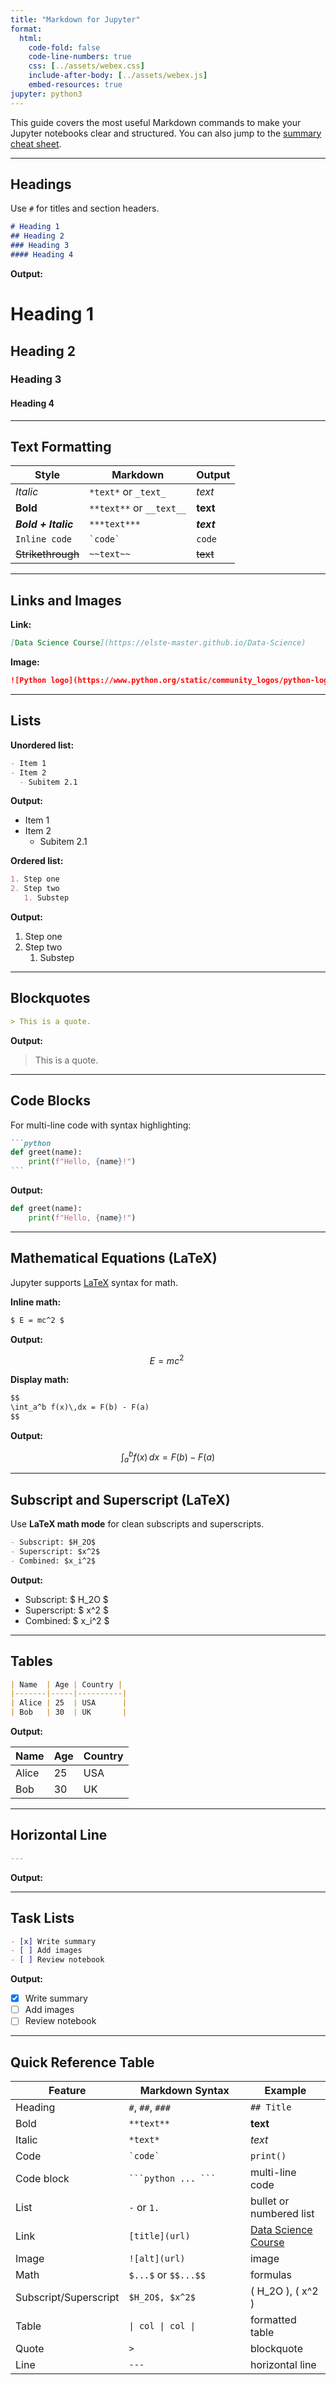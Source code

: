 ```yaml
---
title: "Markdown for Jupyter"
format:
  html:
    code-fold: false
    code-line-numbers: true
    css: [../assets/webex.css]
    include-after-body: [../assets/webex.js]    
    embed-resources: true 
jupyter: python3
---
```


This guide covers the most useful Markdown commands to make your Jupyter notebooks clear and structured. You can also jump to the [summary cheat sheet](#quick-reference-table).

---

## Headings

Use `#` for titles and section headers.
```markdown
# Heading 1
## Heading 2
### Heading 3
#### Heading 4
```

**Output:**

# Heading 1

## Heading 2

### Heading 3

#### Heading 4

---

## Text Formatting

| Style | Markdown | Output |
|--------|-----------|--------|
| *Italic* | `*text*` or `_text_` | *text* |
| **Bold** | `**text**` or `__text__` | **text** |
| ***Bold + Italic*** | `***text***` | ***text*** |
| `Inline code` | `` `code` `` | `code` |
| ~~Strikethrough~~ | `~~text~~` | ~~text~~ |

---

## Links and Images

**Link:**
```markdown
[Data Science Course](https://elste-master.github.io/Data-Science)
```

**Image:**
```markdown
![Python logo](https://www.python.org/static/community_logos/python-logo.png)
```

---

## Lists

**Unordered list:**
```markdown
- Item 1
- Item 2
  - Subitem 2.1
```

**Output:**

- Item 1
- Item 2
  - Subitem 2.1

**Ordered list:**
```markdown
1. Step one
2. Step two
   1. Substep
```

**Output:**

1. Step one
2. Step two
   1. Substep
   

---

## Blockquotes

```markdown
> This is a quote.

```

**Output:**

> This is a quote.  

---

## Code Blocks

For multi-line code with syntax highlighting:

````markdown
```python
def greet(name):
    print(f"Hello, {name}!")
```
````

**Output:**
```python
def greet(name):
    print(f"Hello, {name}!")
```

---

## Mathematical Equations (LaTeX)

Jupyter supports [LaTeX](https://pages.uoregon.edu/torrence/391/labs/LaTeX-cheat-sheet.pdf) syntax for math.

**Inline math:**
```markdown
$ E = mc^2 $
```

**Output:**

$$ E = mc^2\ $$

**Display math:**
```markdown
$$
\int_a^b f(x)\,dx = F(b) - F(a)
$$
```

**Output:**

$$
\int_a^b f(x)\,dx = F(b) - F(a)
$$

---

## Subscript and Superscript (LaTeX)

Use **LaTeX math mode** for clean subscripts and superscripts.

```markdown
- Subscript: $H_2O$
- Superscript: $x^2$
- Combined: $x_i^2$
```

**Output:**

- Subscript: $  H_2O $   
- Superscript: $ x^2 $   
- Combined: $ x_i^2 $ 

---

## Tables

```markdown
| Name  | Age | Country |
|-------|-----|----------|
| Alice | 25  | USA      |
| Bob   | 30  | UK       |
```

**Output:**

| Name  | Age | Country |
|-------|-----|----------|
| Alice | 25  | USA      |
| Bob   | 30  | UK       |

---

## Horizontal Line

```markdown
---
```

**Output:**

---

## Task Lists

```markdown
- [x] Write summary
- [ ] Add images
- [ ] Review notebook
```

**Output:**

- [x] Write summary  
- [ ] Add images  
- [ ] Review notebook

---

## Quick Reference Table

| Feature | Markdown Syntax | Example |
|----------|----------------|----------|
| Heading | `#`, `##`, `###` | `## Title` |
| Bold | `**text**` | **text** |
| Italic | `*text*` | *text* |
| Code | `` `code` `` | `print()` |
| Code block | ```` ```python ... ``` ```` | multi-line code |
| List | `-` or `1.` | bullet or numbered list |
| Link | `[title](url)` | [Data Science Course](https://elste-master.github.io/Data-Science) |
| Image | `![alt](url)` | image |
| Math | `$...$` or `$$...$$` | formulas |
| Subscript/Superscript | `$H_2O$, $x^2$` | \( H_2O \), \( x^2 \) |
| Table | `| col | col |` | formatted table |
| Quote | `>` | blockquote |
| Line | `---` | horizontal line |

